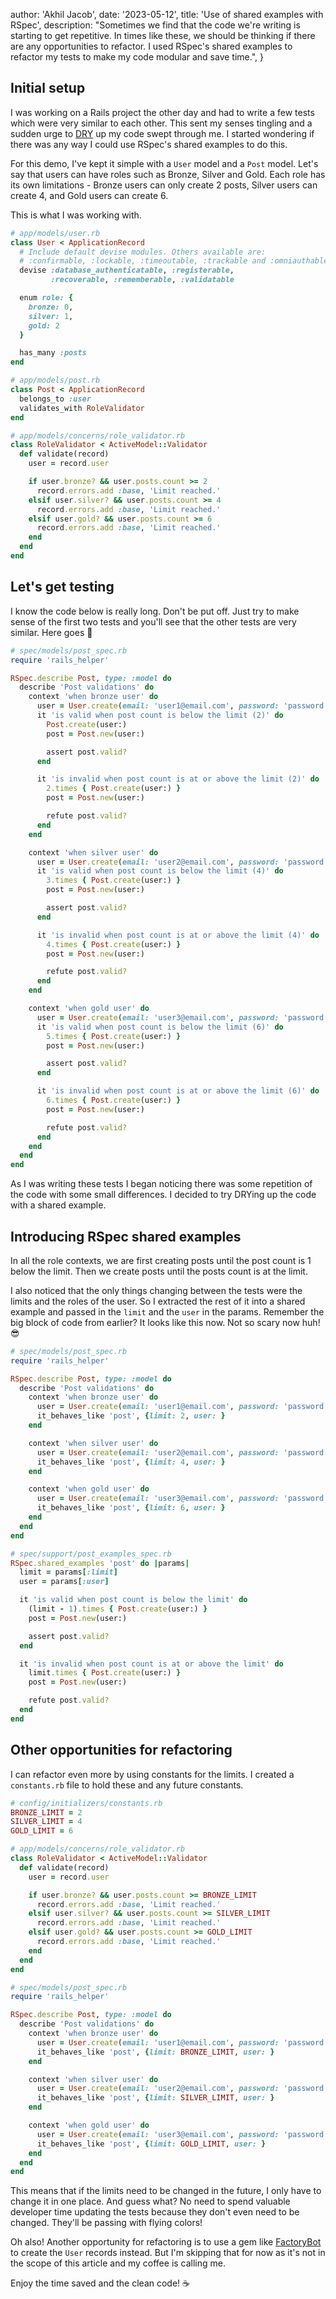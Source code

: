 
  author: 'Akhil Jacob',
  date: '2023-05-12',
  title: 'Use of shared examples with RSpec',
  description:
    "Sometimes we find that the code we're writing is starting to get repetitive. In times like these, we should be thinking if there are any opportunities to refactor. I used RSpec's shared examples to refactor my tests to make my code modular and save time.",
}


## Initial setup

I was working on a Rails project the other day and had to write a few tests which were very similar to each other. This sent my senses tingling and a sudden urge to [DRY](https://riptutorial.com/ruby-on-rails/example/3932/don-t-repeat-yourself--dry-) up my code swept through me. I started wondering if there was any way I could use RSpec's shared examples to do this.

For this demo, I've kept it simple with a `User` model and a `Post` model. Let's say that users can have roles such as Bronze, Silver and Gold. Each role has its own limitations - Bronze users can only create 2 posts, Silver users can create 4, and Gold users can create 6.

This is what I was working with.

```rb
# app/models/user.rb
class User < ApplicationRecord
  # Include default devise modules. Others available are:
  # :confirmable, :lockable, :timeoutable, :trackable and :omniauthable
  devise :database_authenticatable, :registerable,
         :recoverable, :rememberable, :validatable

  enum role: {
    bronze: 0,
    silver: 1,
    gold: 2
  }

  has_many :posts
end
```

```rb
# app/models/post.rb
class Post < ApplicationRecord
  belongs_to :user
  validates_with RoleValidator
end
```

```rb
# app/models/concerns/role_validator.rb
class RoleValidator < ActiveModel::Validator
  def validate(record)
    user = record.user

    if user.bronze? && user.posts.count >= 2
      record.errors.add :base, 'Limit reached.'
    elsif user.silver? && user.posts.count >= 4
      record.errors.add :base, 'Limit reached.'
    elsif user.gold? && user.posts.count >= 6
      record.errors.add :base, 'Limit reached.'
    end
  end
end
```

## Let's get testing

I know the code below is really long. Don't be put off. Just try to make sense of the first two tests and you'll see that the other tests are very similar. Here goes 🫣

```rb
# spec/models/post_spec.rb
require 'rails_helper'

RSpec.describe Post, type: :model do
  describe 'Post validations' do
    context 'when bronze user' do
      user = User.create(email: 'user1@email.com', password: 'password', role: :bronze)
      it 'is valid when post count is below the limit (2)' do
        Post.create(user:)
        post = Post.new(user:)

        assert post.valid?
      end

      it 'is invalid when post count is at or above the limit (2)' do
        2.times { Post.create(user:) }
        post = Post.new(user:)

        refute post.valid?
      end
    end

    context 'when silver user' do
      user = User.create(email: 'user2@email.com', password: 'password', role: :silver)
      it 'is valid when post count is below the limit (4)' do
        3.times { Post.create(user:) }
        post = Post.new(user:)

        assert post.valid?
      end

      it 'is invalid when post count is at or above the limit (4)' do
        4.times { Post.create(user:) }
        post = Post.new(user:)

        refute post.valid?
      end
    end

    context 'when gold user' do
      user = User.create(email: 'user3@email.com', password: 'password', role: :gold)
      it 'is valid when post count is below the limit (6)' do
        5.times { Post.create(user:) }
        post = Post.new(user:)

        assert post.valid?
      end

      it 'is invalid when post count is at or above the limit (6)' do
        6.times { Post.create(user:) }
        post = Post.new(user:)

        refute post.valid?
      end
    end
  end
end
```

As I was writing these tests I began noticing there was some repetition of the code with some small differences. I decided to try DRYing up the code with a shared example.

## Introducing RSpec shared examples

In all the role contexts, we are first creating posts until the post count is 1 below the limit. Then we create posts until the posts count is at the limit.

I also noticed that the only things changing between the tests were the limits and the roles of the user. So I extracted the rest of it into a shared example and passed in the `limit` and the `user` in the params. Remember the big block of code from earlier? It looks like this now. Not so scary now huh! 😎

```rb
# spec/models/post_spec.rb
require 'rails_helper'

RSpec.describe Post, type: :model do
  describe 'Post validations' do
    context 'when bronze user' do
      user = User.create(email: 'user1@email.com', password: 'password', role: :bronze)
      it_behaves_like 'post', {limit: 2, user: }
    end

    context 'when silver user' do
      user = User.create(email: 'user2@email.com', password: 'password', role: :silver)
      it_behaves_like 'post', {limit: 4, user: }
    end

    context 'when gold user' do
      user = User.create(email: 'user3@email.com', password: 'password', role: :gold)
      it_behaves_like 'post', {limit: 6, user: }
    end
  end
end
```

```rb
# spec/support/post_examples_spec.rb
RSpec.shared_examples 'post' do |params|
  limit = params[:limit]
  user = params[:user]

  it 'is valid when post count is below the limit' do
    (limit - 1).times { Post.create(user:) }
    post = Post.new(user:)

    assert post.valid?
  end

  it 'is invalid when post count is at or above the limit' do
    limit.times { Post.create(user:) }
    post = Post.new(user:)

    refute post.valid?
  end
end
```

## Other opportunities for refactoring

I can refactor even more by using constants for the limits. I created a `constants.rb` file to hold these and any future constants.

```rb
# config/initializers/constants.rb
BRONZE_LIMIT = 2
SILVER_LIMIT = 4
GOLD_LIMIT = 6
```

```rb
# app/models/concerns/role_validator.rb
class RoleValidator < ActiveModel::Validator
  def validate(record)
    user = record.user

    if user.bronze? && user.posts.count >= BRONZE_LIMIT
      record.errors.add :base, 'Limit reached.'
    elsif user.silver? && user.posts.count >= SILVER_LIMIT
      record.errors.add :base, 'Limit reached.'
    elsif user.gold? && user.posts.count >= GOLD_LIMIT
      record.errors.add :base, 'Limit reached.'
    end
  end
end
```

```rb
# spec/models/post_spec.rb
require 'rails_helper'

RSpec.describe Post, type: :model do
  describe 'Post validations' do
    context 'when bronze user' do
      user = User.create(email: 'user1@email.com', password: 'password', role: :bronze)
      it_behaves_like 'post', {limit: BRONZE_LIMIT, user: }
    end

    context 'when silver user' do
      user = User.create(email: 'user2@email.com', password: 'password', role: :silver)
      it_behaves_like 'post', {limit: SILVER_LIMIT, user: }
    end

    context 'when gold user' do
      user = User.create(email: 'user3@email.com', password: 'password', role: :gold)
      it_behaves_like 'post', {limit: GOLD_LIMIT, user: }
    end
  end
end
```

This means that if the limits need to be changed in the future, I only have to change it in one place. And guess what? No need to spend valuable developer time updating the tests because they don't even need to be changed. They'll be passing with flying colors!

Oh also! Another opportunity for refactoring is to use a gem like [FactoryBot](https://github.com/thoughtbot/factory_bot) to create the `User` records instead. But I'm skipping that for now as it's not in the scope of this article and my coffee is calling me.

Enjoy the time saved and the clean code! ☕️
